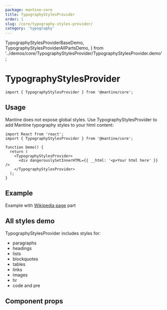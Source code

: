 ```yaml
---
package: mantine-core
title: TypographyStylesProvider
order: 1
slug: /core/typography-styles-provider/
category: 'typography'
---
```


  TypographyStylesProviderBaseDemo,
  TypographyStylesProviderAllPartsDemo,
} from '../demos/core/TypographyStylesProvider/TypographyStylesProvider.demo';

# TypographyStylesProvider

<PageHeader
  source="mantine-core/src/TypographyStylesProvider/TypographyStylesProvider.tsx"
  docs="core/TypographyStylesProvider.mdx"
  package="@mantine/core"
/>

```tsx
import { TypographyStylesProvider } from '@mantine/core';
```

## Usage

Mantine does not expose global styles.
Use TypographyStylesProvider to add Mantine typography styles to your html content:

```tsx
import React from 'react';
import { TypographyStylesProvider } from '@mantine/core';

function Demo() {
  return (
    <TypographyStylesProvider>
      <div dangerouslySetInnerHTML={{ __html: '<p>Your html here' }} />
    </TypographyStylesProvider>
  );
}
```

## Example

Example with [Wikipedia page](https://en.wikipedia.org/wiki/We_Butter_the_Bread_with_Butter) part

<TypographyStylesProviderBaseDemo />

## All styles demo

TypographyStylesProvider includes styles for:

- paragraphs
- headings
- lists
- blockquotes
- tables
- links
- images
- hr
- code and pre

<TypographyStylesProviderAllPartsDemo />

## Component props

<PropsTable component="TypographyStylesProvider" />
